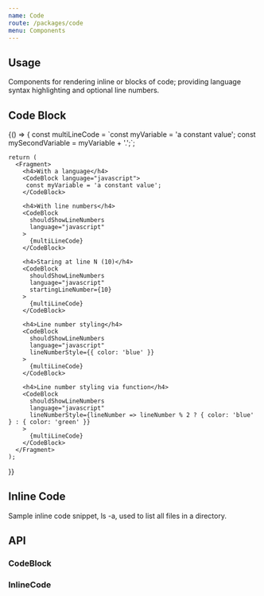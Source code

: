 ```yaml
---
name: Code
route: /packages/code
menu: Components
---
```


## Usage
Components for rendering inline or blocks of code; providing language syntax highlighting and optional line numbers.

## Code Block
<Playground testId="code-block">
  {() => {
    const multiLineCode = `const myVariable = 'a constant value';
const mySecondVariable = myVariable + '.';`;

    return (
      <Fragment>
        <h4>With a language</h4>
        <CodeBlock language="javascript">
         const myVariable = 'a constant value';
        </CodeBlock>

        <h4>With line numbers</h4>
        <CodeBlock
          shouldShowLineNumbers
          language="javascript"
        >
          {multiLineCode}
        </CodeBlock>

        <h4>Staring at line N (10)</h4>
        <CodeBlock
          shouldShowLineNumbers
          language="javascript"
          startingLineNumber={10}
        >
          {multiLineCode}
        </CodeBlock>

        <h4>Line number styling</h4>
        <CodeBlock
          shouldShowLineNumbers
          language="javascript"
          lineNumberStyle={{ color: 'blue' }}
        >
          {multiLineCode}
        </CodeBlock>

        <h4>Line number styling via function</h4>
        <CodeBlock
          shouldShowLineNumbers
          language="javascript"
          lineNumberStyle={lineNumber => lineNumber % 2 ? { color: 'blue' } : { color: 'green' }}
        >
          {multiLineCode}
        </CodeBlock>
      </Fragment>
    );
  }}
</Playground>

## Inline Code
<Playground testId="inline-code">
  <p>Sample inline code snippet, <InlineCode>ls -a</InlineCode>, used to list all files in a directory.
  </p>
</Playground>

## API
### CodeBlock
<PropsTable of={CodeBlock} />

### InlineCode
<PropsTable of={InlineCode} />

